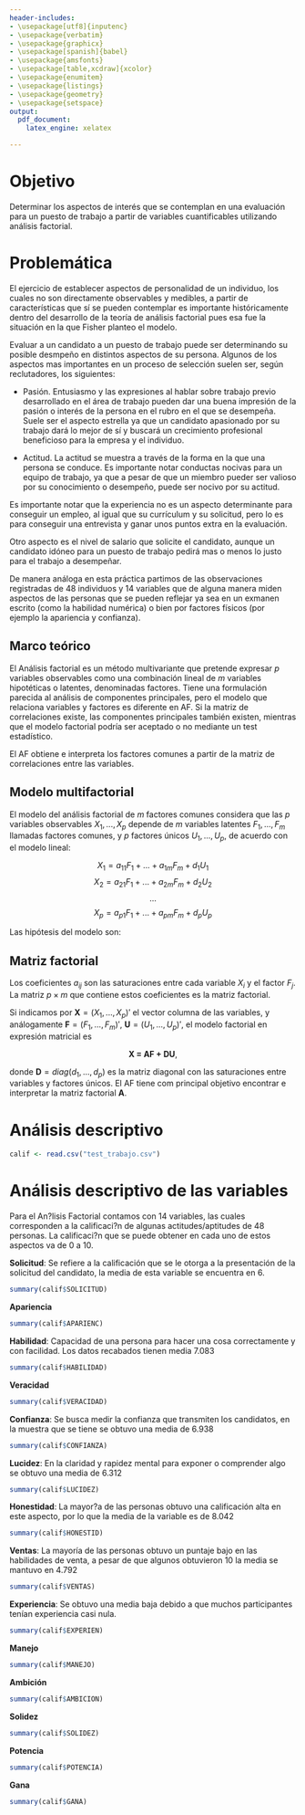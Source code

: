 ```yaml
---
header-includes:
- \usepackage[utf8]{inputenc}
- \usepackage{verbatim}
- \usepackage{graphicx}
- \usepackage[spanish]{babel}
- \usepackage{amsfonts}
- \usepackage[table,xcdraw]{xcolor}
- \usepackage{enumitem}
- \usepackage{listings}
- \usepackage{geometry}
- \usepackage{setspace}
output:
  pdf_document:
    latex_engine: xelatex

---
```


\begin{titlepage}
\begin{center}
\vspace*{0in}

\begin{figure}[htb]
\centering
\includegraphics[ width = 8cm ]{images/fesa.png}
\end{figure}
\vspace*{0.25in}
\large{Universidad Nacional Autónoma de México}\\
\vspace*{0.5in}

Facultad de Estudios Superiores Acatlán\\
\vspace*{0.5in}

Técnicas estadísticas y minería de datos\\
\vspace*{0.5in}

Módulo VI. Análisis de varianza, factorial y de correspondencias y técnicas de estadística multivariada \\
\vspace*{0.5in}

\begin{large}
Práctica 3: \\
\end{large}

\vspace*{0.2in}
\begin{Large}
\textbf{Aspectos de valor en una evaluación para un puesto de trabajo} \\
\end{Large}

\vspace*{0.5in}
Camacho Ortíz Yuly \\
García Ramírez José Antonio \\
Méndez Ramírez Kenny Yahir \\
Vera Luna Maximiliano \\ 

\vspace*{1in}
Septiembre 2016 \\
\vspace*{0.05in}
\rule{80mm}{0.1mm}\\
\vspace*{0.1in}

\end{center}

\end{titlepage}

\tableofcontents{}

\newpage

# Objetivo

Determinar los aspectos de interés que se contemplan en una evaluación para un puesto de trabajo a partir de variables cuantificables utilizando análisis factorial.

# Problemática

 
El ejercicio de establecer aspectos de personalidad de un individuo, los cuales no son directamente observables y medibles, a partir de características que sí se pueden contemplar es importante históricamente dentro del desarrollo de la teoría de análisis factorial pues esa fue la situación en la que Fisher planteo el modelo.

Evaluar a un candidato a un puesto de trabajo puede ser determinando su posible desmpeño en distintos aspectos de su persona.
Algunos de los aspectos mas importantes en un proceso de selección suelen ser, según reclutadores, los siguientes:

* Pasión. Entusiasmo y las expresiones al hablar sobre trabajo previo desarrollado en el área de trabajo pueden dar una buena impresión 
de la pasión o interés de la persona en el rubro en el que se desempeña. Suele ser el aspecto estrella ya que un candidato apasionado por su trabajo dará lo mejor de sí y buscará un crecimiento profesional beneficioso para la empresa y el individuo.

* Actitud. La actitud se muestra a través de la forma en la que una persona se conduce. Es importante notar conductas nocivas para un equipo de trabajo, ya que a pesar de que un miembro pueder ser valioso por su conocimiento o desempeño, puede ser nocivo por su actitud.

Es importante notar que la experiencia no es un aspecto determinante para conseguir un empleo, al igual que su currículum y su solicitud, pero lo es para conseguir una entrevista y ganar unos puntos extra en la evaluación.

Otro aspecto es el nivel de salario que solicite el candidato, aunque un candidato idóneo para un puesto de trabajo pedirá mas o menos lo justo para el trabajo a desempeñar.


De manera análoga en esta práctica partimos de las observaciones registradas de 48 individuos y 14 variables que de alguna  manera miden aspectos de las personas que se pueden reflejar ya sea en un exmanen escrito (como la habilidad numérica) o bien por factores físicos (por ejemplo la apariencia y confianza).


\newpage

## Marco teórico

El Análisis factorial es un método multivariante que pretende expresar $p$ variables observables como una combinación lineal de $m$ variables hipotéticas o latentes, denominadas factores. Tiene una formulación parecida al análisis de componentes principales, pero el modelo que relaciona variables y factores es diferente en AF. Si la matriz de correlaciones existe, las componentes principales también existen, mientras que el modelo factorial podría ser aceptado o no mediante un test estadístico.

El AF obtiene e interpreta los factores comunes a partir de la matriz de correlaciones entre las variables.

## Modelo multifactorial

El modelo del análisis factorial de $m$ factores comunes considera que las $p$ variables observables $X_{1},...,X_{p}$ depende de $m$ variables latentes $F_{1},\ldots,F_{m}$ llamadas factores comunes, y $p$ factores únicos $U_{1},...,U_{p}$, de acuerdo con el modelo lineal:

$$X_{1} = a_{11}F_{1} + ... + a_{1m}F_{m} + d_{1}U_{1}$$
$$X_{2} = a_{21}F_{1} + ... + a_{2m}F_{m} + d_{2}U_{2}$$
$$                      ...                           $$
$$X_{p} = a_{p1}F_{1} + ... + a_{pm}F_{m} + d_{p}U_{p}$$

Las hipótesis del modelo son:

\begin{itemize}
\item Los factores comunes y los factores únicos están incorrelacionados dos a dos.
\item Los factores comunes están incorrelacionados con los factores únicos.
\item Tanto los factores comunes como los factores únicos son variables reducidas (media cero y varianza uno).
\end{itemize}

## Matriz factorial

Los coeficientes $a_{ij}$ son las saturaciones entre cada variable $X_{i}$ y el factor $F_{j}$. La matriz $p \times m$ que contiene estos coeficientes es la matriz factorial.

Si indicamos por $\textbf{X} = (X_{1},...,X_{p})'$ el vector columna de las variables, y análogamente $\textbf{F} = (F_{1},...,F_{m})'$, $\textbf{U} = (U_{1},...,U_{p})'$, el modelo factorial en expresión matricial es 

$$\textbf{X = AF + DU},$$

donde $\textbf{D} = diag(d_{1},...,d_{p})$ es la matriz diagonal con las saturaciones entre variables y factores únicos. El AF tiene com principal objetivo encontrar e interpretar la matriz factorial $\textbf{A}$.

# Análisis descriptivo

```r
calif <- read.csv("test_trabajo.csv")
```

# Análisis descriptivo de las variables

Para el An?lisis Factorial contamos con 14 variables, las cuales corresponden a la calificaci?n de algunas actitudes/aptitudes de 48 personas. La calificaci?n que se puede obtener en cada uno de estos aspectos va de 0 a 10.

$\textbf{Solicitud}$: Se refiere a la calificación que se le otorga a la presentación de la solicitud del candidato, la media de esta variable se encuentra en 6.

```r
summary(calif$SOLICITUD)
```

$\textbf{Apariencia}$ 
```r
summary(calif$APARIENC)
```
$\textbf{Habilidad}$: Capacidad de una persona para hacer una cosa correctamente y con facilidad. Los datos recabados tienen media 7.083 
```r
summary(calif$HABILIDAD)
```
$\textbf{Veracidad}$
```r
summary(calif$VERACIDAD)
```
$\textbf{Confianza}$: Se busca medir la confianza que transmiten los candidatos, en la muestra que se tiene se obtuvo una media de 6.938
```r
summary(calif$CONFIANZA)
```
$\textbf{Lucidez}$: En la claridad y rapidez mental para exponer o comprender algo se obtuvo una media de 6.312
```r
summary(calif$LUCIDEZ)
```
$\textbf{Honestidad}$: La mayor?a de las personas obtuvo una calificación alta en este aspecto, por lo que la media de la variable es de 8.042 
```r
summary(calif$HONESTID)
```
$\textbf{Ventas}$: La mayoría de las personas obtuvo un puntaje bajo en las habilidades de venta, a pesar de que algunos obtuvieron 10 la media se mantuvo en 4.792
```r
summary(calif$VENTAS)
```
$\textbf{Experiencia}$: Se obtuvo una media baja debido a que muchos participantes tenían experiencia casi nula.
```r
summary(calif$EXPERIEN)
```
$\textbf{Manejo}$
```r
summary(calif$MANEJO)
```
$\textbf{Ambición}$
```r
summary(calif$AMBICION)
```
$\textbf{Solidez}$
```r
summary(calif$SOLIDEZ)
```
$\textbf{Potencia}$
```r
summary(calif$POTENCIA)
```
$\textbf{Gana}$
```r
summary(calif$GANA)
```
